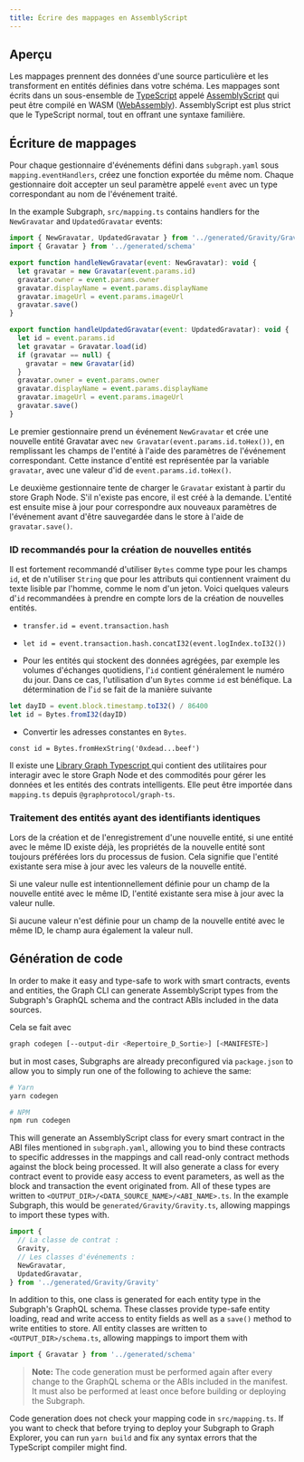 ```yaml
---
title: Écrire des mappages en AssemblyScript
---
```


## Aperçu

Les mappages prennent des données d'une source particulière et les transforment en entités définies dans votre schéma. Les mappages sont écrits dans un sous-ensemble de [TypeScript](https://www.typescriptlang.org/docs/handbook/typescript-in-5-minutes.html) appelé [AssemblyScript](https://github.com/AssemblyScript/assemblyscript/wiki) qui peut être compilé en WASM ([WebAssembly](https://webassembly.org/)). AssemblyScript est plus strict que le TypeScript normal, tout en offrant une syntaxe familière.

## Écriture de mappages

Pour chaque gestionnaire d'événements défini dans `subgraph.yaml` sous `mapping.eventHandlers`, créez une fonction exportée du même nom. Chaque gestionnaire doit accepter un seul paramètre appelé `event` avec un type correspondant au nom de l'événement traité.

In the example Subgraph, `src/mapping.ts` contains handlers for the `NewGravatar` and `UpdatedGravatar` events:

```javascript
import { NewGravatar, UpdatedGravatar } from '../generated/Gravity/Gravity'
import { Gravatar } from '../generated/schema'

export function handleNewGravatar(event: NewGravatar): void {
  let gravatar = new Gravatar(event.params.id)
  gravatar.owner = event.params.owner
  gravatar.displayName = event.params.displayName
  gravatar.imageUrl = event.params.imageUrl
  gravatar.save()
}

export function handleUpdatedGravatar(event: UpdatedGravatar): void {
  let id = event.params.id
  let gravatar = Gravatar.load(id)
  if (gravatar == null) {
    gravatar = new Gravatar(id)
  }
  gravatar.owner = event.params.owner
  gravatar.displayName = event.params.displayName
  gravatar.imageUrl = event.params.imageUrl
  gravatar.save()
}
```

Le premier gestionnaire prend un événement `NewGravatar` et crée une nouvelle entité Gravatar avec `new Gravatar(event.params.id.toHex())`, en remplissant les champs de l'entité à l'aide des paramètres de l'événement correspondant. Cette instance d'entité est représentée par la variable `gravatar`, avec une valeur d'id de `event.params.id.toHex()`.

Le deuxième gestionnaire tente de charger le `Gravatar` existant à partir du store Graph Node. S'il n'existe pas encore, il est créé à la demande. L'entité est ensuite mise à jour pour correspondre aux nouveaux paramètres de l'événement avant d'être sauvegardée dans le store à l'aide de `gravatar.save()`.

### ID recommandés pour la création de nouvelles entités

Il est fortement recommandé d'utiliser `Bytes` comme type pour les champs `id`, et de n'utiliser `String` que pour les attributs qui contiennent vraiment du texte lisible par l'homme, comme le nom d'un jeton. Voici quelques valeurs d'`id` recommandées à prendre en compte lors de la création de nouvelles entités.

- `transfer.id = event.transaction.hash`

- `let id = event.transaction.hash.concatI32(event.logIndex.toI32())`

- Pour les entités qui stockent des données agrégées, par exemple les volumes d'échanges quotidiens, l'`id` contient généralement le numéro du jour. Dans ce cas, l'utilisation d'un `Bytes` comme `id` est bénéfique. La détermination de l'`id` se fait de la manière suivante

```typescript
let dayID = event.block.timestamp.toI32() / 86400
let id = Bytes.fromI32(dayID)
```

- Convertir les adresses constantes en `Bytes`.

`const id = Bytes.fromHexString('0xdead...beef')`

Il existe une [Library Graph Typescript ](https://github.com/graphprotocol/graph-tooling/tree/main/packages/ts) qui contient des utilitaires pour interagir avec le store Graph Node et des commodités pour gérer les données et les entités des contrats intelligents. Elle peut être importée dans `mapping.ts` depuis `@graphprotocol/graph-ts`.

### Traitement des entités ayant des identifiants identiques

Lors de la création et de l'enregistrement d'une nouvelle entité, si une entité avec le même ID existe déjà, les propriétés de la nouvelle entité sont toujours préférées lors du processus de fusion. Cela signifie que l'entité existante sera mise à jour avec les valeurs de la nouvelle entité.

Si une valeur nulle est intentionnellement définie pour un champ de la nouvelle entité avec le même ID, l'entité existante sera mise à jour avec la valeur nulle.

Si aucune valeur n'est définie pour un champ de la nouvelle entité avec le même ID, le champ aura également la valeur null.

## Génération de code

In order to make it easy and type-safe to work with smart contracts, events and entities, the Graph CLI can generate AssemblyScript types from the Subgraph's GraphQL schema and the contract ABIs included in the data sources.

Cela se fait avec

```sh
graph codegen [--output-dir <Repertoire_D_Sortie>] [<MANIFESTE>]
```

but in most cases, Subgraphs are already preconfigured via `package.json` to allow you to simply run one of the following to achieve the same:

```sh
# Yarn
yarn codegen

# NPM
npm run codegen
```

This will generate an AssemblyScript class for every smart contract in the ABI files mentioned in `subgraph.yaml`, allowing you to bind these contracts to specific addresses in the mappings and call read-only contract methods against the block being processed. It will also generate a class for every contract event to provide easy access to event parameters, as well as the block and transaction the event originated from. All of these types are written to `<OUTPUT_DIR>/<DATA_SOURCE_NAME>/<ABI_NAME>.ts`. In the example Subgraph, this would be `generated/Gravity/Gravity.ts`, allowing mappings to import these types with.

```javascript
import {
  // La classe de contrat :
  Gravity,
  // Les classes d'événements :
  NewGravatar,
  UpdatedGravatar,
} from '../generated/Gravity/Gravity'
```

In addition to this, one class is generated for each entity type in the Subgraph's GraphQL schema. These classes provide type-safe entity loading, read and write access to entity fields as well as a `save()` method to write entities to store. All entity classes are written to `<OUTPUT_DIR>/schema.ts`, allowing mappings to import them with

```javascript
import { Gravatar } from '../generated/schema'
```

> **Note:** The code generation must be performed again after every change to the GraphQL schema or the ABIs included in the manifest. It must also be performed at least once before building or deploying the Subgraph.

Code generation does not check your mapping code in `src/mapping.ts`. If you want to check that before trying to deploy your Subgraph to Graph Explorer, you can run `yarn build` and fix any syntax errors that the TypeScript compiler might find.
